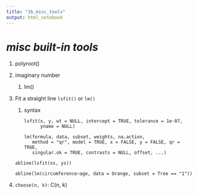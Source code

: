 ---
title: "3b_misc_tools"
output: html_notebook
---

# ***misc built-in tools***

1. polyroot()  

1. imaginary number
    1. Im()
    
1. Fit a straight line
    `lsfit()` or `lm()`
    
    1. syntax
        
        ```
        lsfit(x, y, wt = NULL, intercept = TRUE, tolerance = 1e-07,
              yname = NULL)
        
        lm(formula, data, subset, weights, na.action,
           method = "qr", model = TRUE, x = FALSE, y = FALSE, qr = TRUE,
           singular.ok = TRUE, contrasts = NULL, offset, ...)
        ```
    
    ```
    abline(lsfit(xs, ys))
    
    abline(lm(circumference~age, data = Orange, subset = Tree == "1"))
    ```
    
1. `choose(n, k)`: C(n, k)
    
